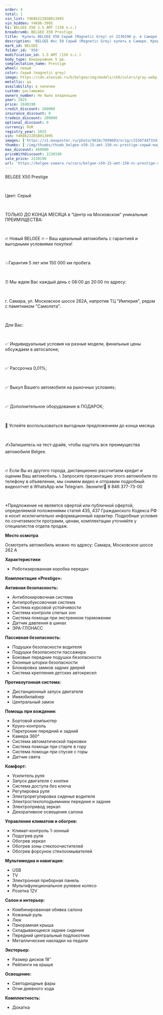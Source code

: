 ```yaml
---
order: 4
total: 1
vin_list: Y4K8622Z8SB913995
vin_hidden: Y4K86-3995
h1: BELGEE X50 1.5 AMT (150 л.с.)
breadcrumb: BELGEE X50 Prestige
title: 'Купить BELGEE X50 Серый (Magnetic Grey) от 2230190 р. в Самаре. Цены и комплектации на новые авто в автосалоне официального дилера BELGEE'
description: 'BELGEE Икс 50 Серый (Magnetic Grey) купить в Самаре. Кредит от 0,01%, авторассрочка, скидки на все автомобили от розничной цены. Гарантия 3 года или 100 000 км. Звонить по тел.: +7 (846) 377-73-00'
mark_id: BELGEE
folder_id: 'X50'
modification_id: 1.5 AMT (150 л.с.)
body_type: Внедорожник 5 дв.
complectation_name: Prestige
wheel: левый
color: Серый (magnetic grey)
image: https://cdn.alexsab.ru/b/belgee/img/models/x50/colors/gray.webp
metallic: да
availability: в наличии
custom: растаможен
owners_number: Не было владельцев
year: 2025
price: 2690190
credit_discount: 260000
insurance_discount: 0
tradein_discount: 200000
optional_discount: 0
currency: RUR
registry_year: 2025
vin: Y4K8622Z8SB913995
images: ['https://s1.maxposter.ru/photo/9818/7099603/orig/c3156f4df334373afd60cc7b23dde929.jpg?sid=14', 'https://s1.maxposter.ru/photo/9818/7099603/orig/3032c90d9e38bf86f5f9b881b753485c.jpg?sid=14', 'https://s1.maxposter.ru/photo/9818/7099603/orig/a14171d8419d25365fc76fd2463926ab.jpg?sid=14', 'https://s1.maxposter.ru/photo/9818/7099603/orig/72bf1bbb4544e154f995f04773cf5f6a.jpg?sid=14', 'https://s1.maxposter.ru/photo/9818/7099603/orig/76f98f54ec4c0d2572be2d4bc2af7c9e.jpg?sid=14', 'https://s1.maxposter.ru/photo/9818/7099603/orig/f4e9fadfbc67e157816e13a2e811940b.jpg?sid=14', 'https://s1.maxposter.ru/photo/9818/7099603/orig/c2821b4b93fd43b99bb4f697beeb967f.jpg?sid=14', 'https://s1.maxposter.ru/photo/9818/7099603/orig/db584599af44563355cc5c626dc401b5.jpg?sid=14', 'https://s1.maxposter.ru/photo/9818/7099603/orig/d5f33af420703ff6666c7cb575d58b04.jpg?sid=14', 'https://s1.maxposter.ru/photo/9818/7099603/orig/e496a2eef2dff371134ad39372ec8494.jpg?sid=14', 'https://s1.maxposter.ru/photo/9818/7099603/orig/335764c999774fa673dd0200086b8b15.jpg?sid=14', 'https://s1.maxposter.ru/photo/9818/7099603/orig/56ebcf54d44270ec3d907cf774c1bfa2.jpg?sid=14', 'https://s1.maxposter.ru/photo/9818/7099603/orig/df32a623d2752b8dcad73791248a7d4a.jpg?sid=14', 'https://s1.maxposter.ru/photo/9818/7099603/orig/6bcf86d19dfad2c8d3d7c3ea42fe3d79.jpg?sid=14', 'https://s1.maxposter.ru/photo/9818/7099603/orig/6bded63e0f341e7f14d899ce0cf254fd.jpg?sid=14', 'https://s1.maxposter.ru/photo/9818/7099603/orig/8b277a98a90581f23d80462b18cb0130.jpg?sid=14', 'https://s1.maxposter.ru/photo/9818/7099603/orig/f4917a6689c4a208f1c4c775d221fa73.jpg?sid=14', 'https://s1.maxposter.ru/photo/9818/7099603/orig/a806930b355a7b7df54c044dd6595ea8.jpg?sid=14', 'https://s1.maxposter.ru/photo/9818/7099603/orig/b5b70a48eac2e41f85e6d5f0172e6231.jpg?sid=14', 'https://s1.maxposter.ru/photo/9818/7099603/orig/17a74cdc3a205c52a7734b83df84d39c.jpg?sid=14', 'https://s1.maxposter.ru/photo/9818/7099603/orig/bc1d24289f4dfed53491cfcd9f9e7968.jpg?sid=14', 'https://s1.maxposter.ru/photo/9818/7099603/orig/0e481fbc94de698050671adfaf5ba78e.jpg?sid=14', 'https://s1.maxposter.ru/photo/9818/7099603/orig/f6d501f7abde0343d221c23f2082ecdc.jpg?sid=14', 'https://s1.maxposter.ru/photo/9818/7099603/orig/0ee568264ba7c9797821c65faa9b1ea0.jpg?sid=14', 'https://s1.maxposter.ru/photo/9818/7099603/orig/379f2c306844cc618031371aaa87eff1.jpg?sid=14', 'https://s1.maxposter.ru/photo/9818/7099603/orig/0f8fe80887baa72dc740c55a44701f00.jpg?sid=14', 'https://s1.maxposter.ru/photo/9818/7099603/orig/cc1c0d17f5a7896073d29f10af0559c9.jpg?sid=14', 'https://s1.maxposter.ru/photo/9818/7099603/orig/f244b668a650cfbf032d697524e2bbfa.jpg?sid=14', 'https://s1.maxposter.ru/photo/9818/7099603/orig/57242f3cce77844cdc2c43c44620b0db.jpg?sid=14', 'https://s1.maxposter.ru/photo/9818/7099603/orig/b13b193efb69bf5e2db1ea509c69c025.jpg?sid=14', 'https://s1.maxposter.ru/photo/9818/7099603/orig/61b9c551b7b37e94226c43903e578b54.jpg?sid=14']
thumbs: ['/img/thumbs/thumb_belgee-x50-15-amt-150-лс-prestige-серый-magnetic-grey-2025_de929_0.webp', '/img/thumbs/thumb_belgee-x50-15-amt-150-лс-prestige-серый-magnetic-grey-2025_3485c_1.webp', '/img/thumbs/thumb_belgee-x50-15-amt-150-лс-prestige-серый-magnetic-grey-2025_926ab_2.webp', '/img/thumbs/thumb_belgee-x50-15-amt-150-лс-prestige-серый-magnetic-grey-2025_f5f6a_3.webp', '/img/thumbs/thumb_belgee-x50-15-amt-150-лс-prestige-серый-magnetic-grey-2025_f7c9e_4.webp']
max_discount: 460000
priceWithDiscount: 2230190
sale_price: 2230190
url: 'https://belgee-samara.ru/cars/belgee-x50-15-amt-150-лс-prestige-серый-magnetic-grey-2025/'
---
```

<p>
 <p>
  ВЕLGEЕ X50 Prestige
  <br/>
 </p>
 <br/>
 <p>
  Цвет: Серый
  <br/>
 </p>
 <br/>
 <p>
  TOЛЬКО ДО KОНЦA MЕСЯЦА в “Центр на Московском” уникальныe ПPЕИMУЩЕСТВА:
  <br/>
 </p>
 <br/>
 <p>
  🔥 Новый ВЕLGЕЕ  🔥 – Ваш идеальный автомобиль с гарантией и выгодными условиями покупки!
  <br/>
 </p>
 <br/>
 <p>
  💥Гарантия 5 лет или 150 000 км пробега.
  <br/>
 </p>
 <br/>
 <p>
  ⏰ Мы ждем Вас каждый день с 08:00 до 20:00 по адресу:
  <br/>
 </p>
 <br/>
 <p>
  г. Самара, ул. Московское шоссе 262А, напротив ТЦ "Империя", рядом с памятником "Самолета".
  <br/>
 </p>
 <br/>
 <p>
  Для Вас:
  <br/>
 </p>
 <br/>
 <p>
  ✅ Индивидуальные условия на разные модели, финальные цены обсуждаем в автосалоне;
  <br/>
 </p>
 <br/>
 <p>
  ✅ Рассрочка 0,01%;
  <br/>
 </p>
 <br/>
 <p>
  ✅ Выкуп Вашего автомобиля на рыночных условиях;
  <br/>
 </p>
 <br/>
 <p>
  ✅ Дополнительное оборудование в ПОДАРОК;
  <br/>
 </p>
 <br/>
 <p>
  📆 Успейте воспользоваться выгодным предложением до конца месяца.
  <br/>
 </p>
 <br/>
 <p>
  ✍️Запишитесь на тест-драйв, чтобы ощутить все преимущества автомобиля Веlgее.
  <br/>
 </p>
 <br/>
 <p>
  🔥 Если Вы из другого города, дистанционно рассчитаем кредит и оценим Ваш автомобиль. 📞 Запросите презентацию этого автомобиля по телефону в объявлении, мы снимем видео и отправим подробный видеоотчет в WhаtsАрр или Теlеgrаm. Звоните!📲 8 846 377-73-00
  <br/>
 </p>
 <br/>
 <p>
  *Предложение не является офертой или публичной офертой, определяемой положениями статей 435, 437 Гражданского Кодекса РФ и носит исключительно информационный характер. Подробные условия по сочетаемости программ, ценам, комплектации уточняйте у специалистов отдела продаж.
 </p>
 <p>
  <strong>
   Место осмотра
  </strong>
 </p>
 <p>
  Осмотреть автомобиль можно по адресу: Самара, Московское шоссе 262 А
 </p>
 <p>
  <strong>
   Характеристики
  </strong>
 </p>
 <ul>
  <li>
   Роботизированная коробка передач
  </li>
 </ul>
 <p>
  <strong>
   Комплектация «Prestige»:
  </strong>
 </p>
 <p>
  <strong>
   Активная безопасность:
  </strong>
 </p>
 <ul>
  <li>
   Антиблокировочная система
  </li>
  <li>
   Антипробуксовочная система
  </li>
  <li>
   Система курсовой устойчивости
  </li>
  <li>
   Система контроля слепых зон
  </li>
  <li>
   Система помощи при экстренном торможении
  </li>
  <li>
   Датчик давления в шинах
  </li>
  <li>
   ЭРА-ГЛОНАСС
  </li>
 </ul>
 <p>
  <strong>
   Пассивная безопасность:
  </strong>
 </p>
 <ul>
  <li>
   Подушки безопасности водителя
  </li>
  <li>
   Подушки безопасности пассажира
  </li>
  <li>
   Боковые передние подушки безопасности
  </li>
  <li>
   Оконные шторки безопасности
  </li>
  <li>
   Блокировка замков задних дверей
  </li>
  <li>
   Система крепления детских автокресел
  </li>
 </ul>
 <p>
  <strong>
   Противоугонная система:
  </strong>
 </p>
 <ul>
  <li>
   Дистанционный запуск двигателя
  </li>
  <li>
   Иммобилайзер
  </li>
  <li>
   Центральный замок
  </li>
 </ul>
 <p>
  <strong>
   Помощь при вождении:
  </strong>
 </p>
 <ul>
  <li>
   Бортовой компьютер
  </li>
  <li>
   Круиз-контроль
  </li>
  <li>
   Парктроник передний и задний
  </li>
  <li>
   Камера 360°
  </li>
  <li>
   Система автоматической парковки
  </li>
  <li>
   Система помощи при старте в гору
  </li>
  <li>
   Система помощи при спуске с горы
  </li>
  <li>
   Датчик света
  </li>
 </ul>
 <p>
  <strong>
   Комфорт:
  </strong>
 </p>
 <ul>
  <li>
   Усилитель руля
  </li>
  <li>
   Запуск двигателя с кнопки
  </li>
  <li>
   Система доступа без ключа
  </li>
  <li>
   Регулировка руля
  </li>
  <li>
   Электрорегулировка сиденья водителя
  </li>
  <li>
   Электростеклоподъемники передние и задние
  </li>
  <li>
   Электропривод зеркал
  </li>
  <li>
   Декоративное освещение салона
  </li>
 </ul>
 <p>
  <strong>
   Управление климатом и обогрев:
  </strong>
 </p>
 <ul>
  <li>
   Климат-контроль 1-зонный
  </li>
  <li>
   Подогрев руля
  </li>
  <li>
   Обогрев зеркал
  </li>
  <li>
   Обогрев зоны стеклоочистителей
  </li>
  <li>
   Обогрев форсунок стеклоомывателей
  </li>
 </ul>
 <p>
  <strong>
   Мультимедиа и навигация:
  </strong>
 </p>
 <ul>
  <li>
   USB
  </li>
  <li>
   TV
  </li>
  <li>
   Электронная приборная панель
  </li>
  <li>
   Мультифункциональное рулевое колесо
  </li>
  <li>
   Розетка 12V
  </li>
 </ul>
 <p>
  <strong>
   Салон и интерьер:
  </strong>
 </p>
 <ul>
  <li>
   Комбинированная обивка салона
  </li>
  <li>
   Кожаный руль
  </li>
  <li>
   Люк
  </li>
  <li>
   Панорамная крыша
  </li>
  <li>
   Складывающееся заднее сидение
  </li>
  <li>
   Передний центральный подлокотник
  </li>
  <li>
   Металлические накладки на педали
  </li>
 </ul>
 <p>
  <strong>
   Экстерьер:
  </strong>
 </p>
 <ul>
  <li>
   Размер дисков 18″
  </li>
  <li>
   Рейлинги на крыше
  </li>
 </ul>
 <p>
  <strong>
   Освещение:
  </strong>
 </p>
 <ul>
  <li>
   Светодиодные фары
  </li>
  <li>
   Огни дневного хода
  </li>
 </ul>
 <p>
  <strong>
   Комплектность:
  </strong>
 </p>
 <ul>
  <li>
   Докатка
  </li>
 </ul>
</p>
